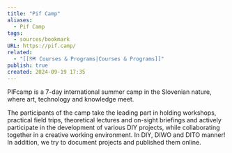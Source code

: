 ```yaml
---
title: "Pif Camp"
aliases:
  - Pif Camp
tags:
  - sources/bookmark
URL: https://pif.camp/
related:
  - "[[🗺️ Courses & Programs|Courses & Programs]]"
publish: true
created: 2024-09-19 17:35
---
```




PIFcamp is a 7-day international summer camp in the Slovenian nature, where art, technology and knowledge meet.

The participants of the camp take the leading part in holding workshops, practical field trips, theoretical lectures and on-sight briefings and actively participate in the development of various DIY projects, while collaborating together in a creative working environment. In DIY, DIWO and DITO manner! In addition, we try to document projects and published them online.